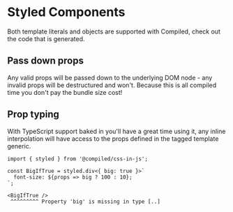 
# Styled Components

Both template literals and objects are supported with Compiled,
check out the code that is generated.

<StyledExample />

## Pass down props

Any valid props will be passed down to the underlying DOM node -
any invalid props will be destructured and won't.
Because this is all compiled time you don't pay the bundle size cost!

<StyledInvalidExample />

## Prop typing

With TypeScript support baked in you'll have a great time using it,
any inline interpolation will have access to the props defined in the tagged template generic.

```
import { styled } from '@compiled/css-in-js';

const BigIfTrue = styled.div<{ big: true }>`
  font-size: ${props => big ? 100 : 10};
`;

<BigIfTrue />
 ^^^^^^^^^ Property 'big' is missing in type [..]
```
